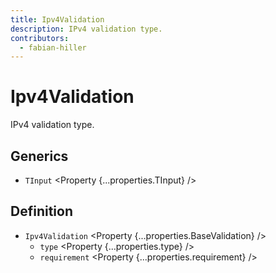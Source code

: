 ```yaml
---
title: Ipv4Validation
description: IPv4 validation type.
contributors:
  - fabian-hiller
---
```



# Ipv4Validation

IPv4 validation type.

## Generics

- `TInput` <Property {...properties.TInput} />

## Definition

- `Ipv4Validation` <Property {...properties.BaseValidation} />
  - `type` <Property {...properties.type} />
  - `requirement` <Property {...properties.requirement} />

